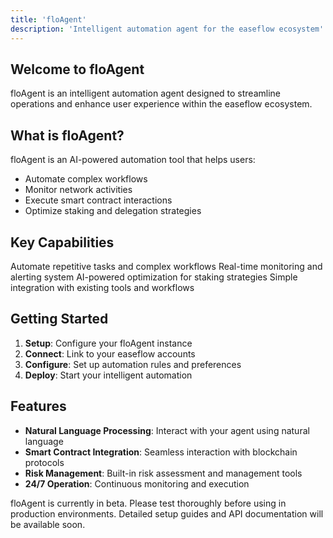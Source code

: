 ```yaml
---
title: 'floAgent'
description: 'Intelligent automation agent for the easeflow ecosystem'
---
```


## Welcome to floAgent

floAgent is an intelligent automation agent designed to streamline operations and enhance user experience within the easeflow ecosystem.

## What is floAgent?

floAgent is an AI-powered automation tool that helps users:
- Automate complex workflows
- Monitor network activities
- Execute smart contract interactions
- Optimize staking and delegation strategies

## Key Capabilities

<CardGroup cols={2}>
  <Card title="Smart Automation" icon="robot" href="#automation">
    Automate repetitive tasks and complex workflows
  </Card>
  <Card title="Intelligent Monitoring" icon="chart-line" href="#monitoring">
    Real-time monitoring and alerting system
  </Card>
  <Card title="Strategy Optimization" icon="brain" href="#optimization">
    AI-powered optimization for staking strategies
  </Card>
  <Card title="Easy Integration" icon="plug" href="#integration">
    Simple integration with existing tools and workflows
  </Card>
</CardGroup>

## Getting Started

1. **Setup**: Configure your floAgent instance
2. **Connect**: Link to your easeflow accounts
3. **Configure**: Set up automation rules and preferences
4. **Deploy**: Start your intelligent automation

## Features

- **Natural Language Processing**: Interact with your agent using natural language
- **Smart Contract Integration**: Seamless interaction with blockchain protocols
- **Risk Management**: Built-in risk assessment and management tools
- **24/7 Operation**: Continuous monitoring and execution

<Warning>
floAgent is currently in beta. Please test thoroughly before using in production environments.
</Warning>

<Info>
Detailed setup guides and API documentation will be available soon.
</Info> 